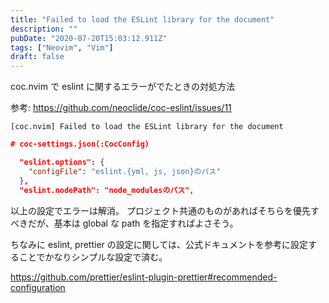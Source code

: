 ```yaml
---
title: "Failed to load the ESLint library for the document"
description: ""
pubDate: "2020-07-20T15:03:12.911Z"
tags: ["Neovim", "Vim"]
draft: false
---
```


coc.nvim で eslint に関するエラーがでたときの対処方法

参考: https://github.com/neoclide/coc-eslint/issues/11

```
[coc.nvim] Failed to load the ESLint library for the document
```

```json
# coc-settings.json(:CocConfig)

  "eslint.options": {
    "configFile": "eslint.{yml, js, json}のパス"
  },
  "eslint.nodePath": "node_modulesのパス",
```

以上の設定でエラーは解消。
プロジェクト共通のものがあればそちらを優先すべきだが、基本は global な path を指定すればよさそう。

ちなみに eslint, prettier の設定に関しては、公式ドキュメントを参考に設定することでかなりシンプルな設定で済む。

https://github.com/prettier/eslint-plugin-prettier#recommended-configuration
